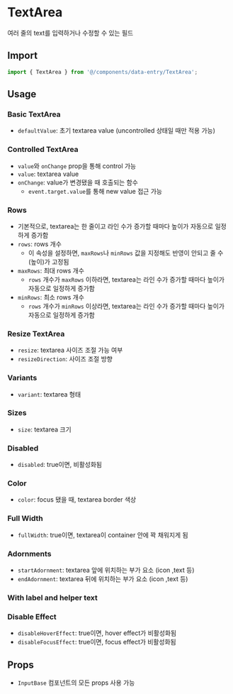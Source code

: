 
<Meta of={TextAreaStories} />

# TextArea

여러 줄의 text를 입력하거나 수정할 수 있는 필드

## Import

```js
import { TextArea } from '@/components/data-entry/TextArea';
```

## Usage

### Basic TextArea

- `defaultValue`: 초기 textarea value (uncontrolled 상태일 때만 적용 가능)

<Canvas of={TextAreaStories.BasicTextArea} />

### Controlled TextArea

- `value`와 `onChange` prop을 통해 control 가능
- `value`: textarea value
- `onChange`: value가 변경됐을 때 호출되는 함수
  - `event.target.value`를 통해 new value 접근 가능

<Canvas of={TextAreaStories.ControlledTextArea} />

### Rows

- 기본적으로, textarea는 한 줄이고 라인 수가 증가할 때마다 높이가 자동으로 일정하게 증가함
- `rows`: rows 개수
  - 이 속성을 설정하면, `maxRows`나 `minRows` 값을 지정해도 반영이 안되고 줄 수(높이)가 고정됨
- `maxRows`: 최대 rows 개수
  - `rows` 개수가 `maxRows` 이하라면, textarea는 라인 수가 증가할 때마다 높이가 자동으로 일정하게 증가함
- `minRows`: 최소 rows 개수
  - `rows` 개수가 `minRows` 이상라면, textarea는 라인 수가 증가할 때마다 높이가 자동으로 일정하게 증가함

<Canvas of={TextAreaStories.Rows} />

### Resize TextArea

- `resize`: textarea 사이즈 조절 가능 여부
- `resizeDirection`: 사이즈 조절 방향

<Canvas of={TextAreaStories.ResizeTextArea} />

### Variants

- `variant`: textarea 형태

<Canvas of={TextAreaStories.Variants} />

### Sizes

- `size`: textarea 크기

<Canvas of={TextAreaStories.Sizes} />

### Disabled

- `disabled`: true이면, 비활성화됨

<Canvas of={TextAreaStories.Disabled} />

### Color

- `color`: focus 됐을 때, textarea border 색상

<Canvas of={TextAreaStories.Color} />

### Full Width

- `fullWidth`: true이면, textarea이 container 안에 꽉 채워지게 됨

<Canvas of={TextAreaStories.FullWidth} />

### Adornments

- `startAdornment`: textarea 앞에 위치하는 부가 요소 (icon ,text 등)
- `endAdornment`: textarea 뒤에 위치하는 부가 요소 (icon ,text 등)

<Canvas of={TextAreaStories.Adornments} />

### With label and helper text

<Canvas of={TextAreaStories.WithLabelAndHelperText} />

### Disable Effect

- `disableHoverEffect`: true이면, hover effect가 비활성화됨
- `disableFocusEffect`: true이면, focus effect가 비활성화됨

<Canvas of={TextAreaStories.DisableEffect} />

## Props

- `InputBase` 컴포넌트의 모든 props 사용 가능

<ArgTypes of={TextAreaStories} sort="alpha" />

